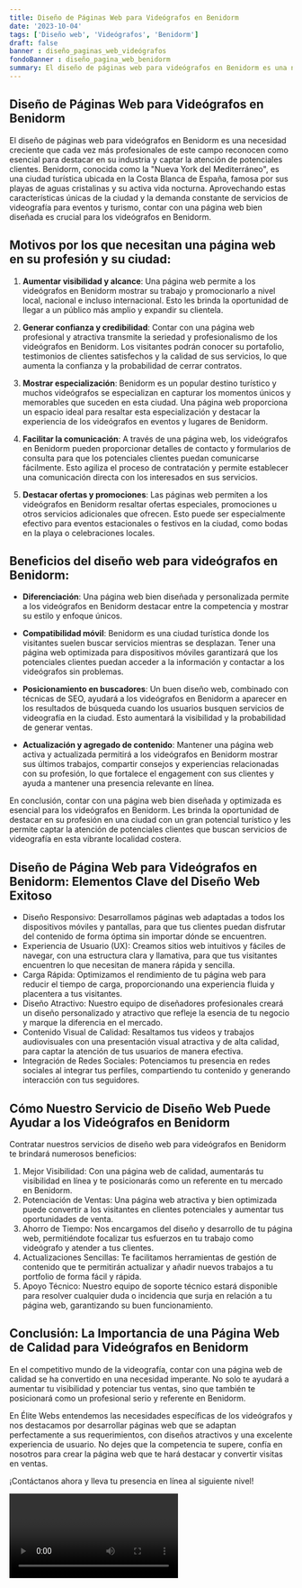 ```yaml
---
title: Diseño de Páginas Web para Videógrafos en Benidorm
date: '2023-10-04'
tags: ['Diseño web', 'Videógrafos', 'Benidorm']
draft: false
banner : diseño_paginas_web_videógrafos
fondoBanner : diseño_pagina_web_benidorm
summary: El diseño de páginas web para videógrafos en Benidorm es una necesidad creciente que cada vez más profesionales de este campo reconocen como esencial para destacar en su industria y captar la atención de potenciales clientes. Benidorm, conocida como la Nueva York del Mediterráneo, es una ciudad turística ubicada en la Costa Blanca de España, famosa por sus playas de aguas cristalinas y su activa vida nocturna. Aprovechando estas características únicas de la ciudad y la demanda constante de servicios de videografía para eventos y turismo, contar con una página web bien diseñada es crucial para los videógrafos en Benidorm.
---
```


## Diseño de Páginas Web para Videógrafos en Benidorm

El diseño de páginas web para videógrafos en Benidorm es una necesidad creciente que cada vez más profesionales de este campo reconocen como esencial para destacar en su industria y captar la atención de potenciales clientes. Benidorm, conocida como la "Nueva York del Mediterráneo", es una ciudad turística ubicada en la Costa Blanca de España, famosa por sus playas de aguas cristalinas y su activa vida nocturna. Aprovechando estas características únicas de la ciudad y la demanda constante de servicios de videografía para eventos y turismo, contar con una página web bien diseñada es crucial para los videógrafos en Benidorm.

## Motivos por los que necesitan una página web en su profesión y su ciudad:

1. **Aumentar visibilidad y alcance**: Una página web permite a los videógrafos en Benidorm mostrar su trabajo y promocionarlo a nivel local, nacional e incluso internacional. Esto les brinda la oportunidad de llegar a un público más amplio y expandir su clientela.

2. **Generar confianza y credibilidad**: Contar con una página web profesional y atractiva transmite la seriedad y profesionalismo de los videógrafos en Benidorm. Los visitantes podrán conocer su portafolio, testimonios de clientes satisfechos y la calidad de sus servicios, lo que aumenta la confianza y la probabilidad de cerrar contratos.

3. **Mostrar especialización**: Benidorm es un popular destino turístico y muchos videógrafos se especializan en capturar los momentos únicos y memorables que suceden en esta ciudad. Una página web proporciona un espacio ideal para resaltar esta especialización y destacar la experiencia de los videógrafos en eventos y lugares de Benidorm.

4. **Facilitar la comunicación**: A través de una página web, los videógrafos en Benidorm pueden proporcionar detalles de contacto y formularios de consulta para que los potenciales clientes puedan comunicarse fácilmente. Esto agiliza el proceso de contratación y permite establecer una comunicación directa con los interesados en sus servicios.

5. **Destacar ofertas y promociones**: Las páginas web permiten a los videógrafos en Benidorm resaltar ofertas especiales, promociones u otros servicios adicionales que ofrecen. Esto puede ser especialmente efectivo para eventos estacionales o festivos en la ciudad, como bodas en la playa o celebraciones locales.

## Beneficios del diseño web para videógrafos en Benidorm:

- **Diferenciación**: Una página web bien diseñada y personalizada permite a los videógrafos en Benidorm destacar entre la competencia y mostrar su estilo y enfoque únicos.

- **Compatibilidad móvil**: Benidorm es una ciudad turística donde los visitantes suelen buscar servicios mientras se desplazan. Tener una página web optimizada para dispositivos móviles garantizará que los potenciales clientes puedan acceder a la información y contactar a los videógrafos sin problemas.

- **Posicionamiento en buscadores**: Un buen diseño web, combinado con técnicas de SEO, ayudará a los videógrafos en Benidorm a aparecer en los resultados de búsqueda cuando los usuarios busquen servicios de videografía en la ciudad. Esto aumentará la visibilidad y la probabilidad de generar ventas.

- **Actualización y agregado de contenido**: Mantener una página web activa y actualizada permitirá a los videógrafos en Benidorm mostrar sus últimos trabajos, compartir consejos y experiencias relacionadas con su profesión, lo que fortalece el engagement con sus clientes y ayuda a mantener una presencia relevante en línea.

En conclusión, contar con una página web bien diseñada y optimizada es esencial para los videógrafos en Benidorm. Les brinda la oportunidad de destacar en su profesión en una ciudad con un gran potencial turístico y les permite captar la atención de potenciales clientes que buscan servicios de videografía en esta vibrante localidad costera.

<GifSeo />

<Cta />

## Diseño de Página Web para Videógrafos en Benidorm: Elementos Clave del Diseño Web Exitoso

- Diseño Responsivo: Desarrollamos páginas web adaptadas a todos los dispositivos móviles y pantallas, para que tus clientes puedan disfrutar del contenido de forma óptima sin importar dónde se encuentren.
- Experiencia de Usuario (UX): Creamos sitios web intuitivos y fáciles de navegar, con una estructura clara y llamativa, para que tus visitantes encuentren lo que necesitan de manera rápida y sencilla.
- Carga Rápida: Optimizamos el rendimiento de tu página web para reducir el tiempo de carga, proporcionando una experiencia fluida y placentera a tus visitantes. 
- Diseño Atractivo: Nuestro equipo de diseñadores profesionales creará un diseño personalizado y atractivo que refleje la esencia de tu negocio y marque la diferencia en el mercado.
- Contenido Visual de Calidad: Resaltamos tus videos y trabajos audiovisuales con una presentación visual atractiva y de alta calidad, para captar la atención de tus usuarios de manera efectiva.
- Integración de Redes Sociales: Potenciamos tu presencia en redes sociales al integrar tus perfiles, compartiendo tu contenido y generando interacción con tus seguidores.

## Cómo Nuestro Servicio de Diseño Web Puede Ayudar a los Videógrafos en Benidorm

Contratar nuestros servicios de diseño web para videógrafos en Benidorm te brindará numerosos beneficios:

1. Mejor Visibilidad: Con una página web de calidad, aumentarás tu visibilidad en línea y te posicionarás como un referente en tu mercado en Benidorm.
2. Potenciación de Ventas: Una página web atractiva y bien optimizada puede convertir a los visitantes en clientes potenciales y aumentar tus oportunidades de venta.
3. Ahorro de Tiempo: Nos encargamos del diseño y desarrollo de tu página web, permitiéndote focalizar tus esfuerzos en tu trabajo como videógrafo y atender a tus clientes.
4. Actualizaciones Sencillas: Te facilitamos herramientas de gestión de contenido que te permitirán actualizar y añadir nuevos trabajos a tu portfolio de forma fácil y rápida.
5. Apoyo Técnico: Nuestro equipo de soporte técnico estará disponible para resolver cualquier duda o incidencia que surja en relación a tu página web, garantizando su buen funcionamiento.

## Conclusión: La Importancia de una Página Web de Calidad para Videógrafos en Benidorm

En el competitivo mundo de la videografía, contar con una página web de calidad se ha convertido en una necesidad imperante. No solo te ayudará a aumentar tu visibilidad y potenciar tus ventas, sino que también te posicionará como un profesional serio y referente en Benidorm.

En Élite Webs entendemos las necesidades específicas de los videógrafos y nos destacamos por desarrollar páginas web que se adaptan perfectamente a sus requerimientos, con diseños atractivos y una excelente experiencia de usuario. No dejes que la competencia te supere, confía en nosotros para crear la página web que te hará destacar y convertir visitas en ventas.

¡Contáctanos ahora y lleva tu presencia en línea al siguiente nivel!

<Video />

<CtaBot job='Videógrafos' city='Benidorm'/>

<Gmaps query='Benidorm+españa+maps' />